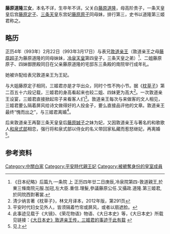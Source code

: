 {{東亞女性歷史人物
|名稱 =藤原道隆三女
|身份 =
|國家 =日本
|屆數 =
|最高職務 =
|前任 =
|繼任 = 
|畫像=
|說明=
|姓=藤原
|名=不详
|姓名=
|字=
|官職 =
|封爵 =
|封號 =
|位號=
|位階=
|御稱號 =<!--日本皇族之稱號-->
|宮號1 =<!--日本皇族之宮號-->
|宮號2 =<!--朝鮮王族之宮號-->
|封地 =
|湯沐邑 =
|神號 =
|尊號 =
|族裔 = 
|信仰 = <!--指的是宗教信仰-->
|旗籍 =<!--清朝旗人專用-->
|氏族 =[[藤原氏|藤原氏]]
|府邸 =
|世系 = [[藤原氏|藤原氏]][[藤原北家|藤原北家]]道隆流
|初名 =
|乳名 =<!--日本、朝鮮、琉球以外人物用-->
|幼名 =<!--日本人用-->
|兒名 =<!--朝鮮人用-->
|童名 =<!--琉球人用-->
|小字=
|號=
|法號=
|院號=
|其他名號=
|出生日期=不详
|出生地點=
|婚年=
|逝世日期=不详
|逝世地點=
|諡號=
|墓葬=
|祠廟=
|父親=[[藤原道隆|藤原道隆]]
|嫡母=
|母親=[[高阶贵子|高阶贵子]]
|夫=[[敦道亲王|敦道亲王]]→离异
|婚姻名份=正室 
|夫之父=
|夫之母=
|夫之嫡母=
|夫之元配=
|夫之正室=
|夫之繼室=
|夫之平妻=
|夫之側室=
|兄弟=
|姊妹=
|嫡兄弟=
|嫡姊妹=
|庶兄弟=
|庶姊妹=
|同胞兄弟= 
|同胞姊妹=
|異母兄弟=
|異母姊妹=
|異父兄弟=
|異父姊妹=
|繼兄弟=
|繼姊妹=
|子=无
|女=无
|養子=
|養女=
|繼子=
|繼女=
|其他親屬 =
|經歷 = 
|著作 =
|注釋=
}}
'''藤原道隆三女'''，本名不详，生卒年不详。父关白[[藤原道隆|藤原道隆]]，母高阶贵子，一条天皇皇后宫[[藤原定子|藤原定子]]、[[三条天皇|三条天皇]]东宫妃[[藤原原子|藤原原子]]同母妹，排行第三，史书以道隆第三姬君称之。

==略历==
正历4年（993年）2月22日（993年3月17日）与表兄[[敦道亲王|敦道亲王]]（敦道亲王之母[[藤原超子|藤原超子]]为藤原道隆的同母妹妹，[[冷泉天皇|冷泉天皇]]第四皇子，三条天皇之弟）<ref>《日本纪略》后篇九·一条院 上 正历四年廿二日庚辰,冷泉院第四-敦道親王,於東三條南院元服.加冠,左大臣.重信.理髮,參議藤原公任.又攝政.道隆.第三姬君,於同院西對著裳.</ref>、二姐藤原原子、四妹御匣殿同日在父亲藤原道隆的宅邸东三条殿的南院举行成年礼。

她被许配给表兄敦道亲王为王妃。

与大姐藤原定子相同，三姬君亦是才华出众，同时个性不拘小节。据《[[枕草子|枕草子]]》第二百五十六段记载，三姬君的身高看起来也较二姐、四妹更为高大<ref>清少纳言著《枕草子》，林文月译本，2012年版，第291页</ref>。一次敦道亲王设宴，三姬君直接掀起帘子来看客人们<ref>平安时代妇女见外人，皆须隔着竹帘或屏风，或者以扇遮脸。</ref>。敦道亲王每次与来做客的文人相见，三姬君要么隔着屏风给诗文做得好的人投金子，要么直接品评他的文章。敦道亲王最终“愧而出之”，与三姬君离婚<ref>此事迹见载于《大镜》、《荣花物语》物语、《大日本史》等，《大日本史》所载见链接：[http://miko.org/~uraki/kuon/furu/text/dainihonsi/dns094.htm#02b 《大日本史》敦道亲王传，三姬君的事迹于此有载] {{Wayback|url=http://miko.org/~uraki/kuon/furu/text/dainihonsi/dns094.htm#02b |date=20100713083917 }}</ref>。

后来敦道亲王再娶三条天皇皇后[[藤原娍子|藤原娍子]]之妹为妃，又因敦道亲王与著名的和歌歌人[[和泉式部|和泉式部]]相恋，强行将和泉式部以侍女的名义带回家私藏而惹怒继妃，再离婚<ref>见上</ref>。

==参考资料==
<references />

[[Category:中關白家|Category:中關白家]]
[[Category:平安時代親王妃|Category:平安時代親王妃]]
[[Category:被褫奪身份的皇室成員|Category:被褫奪身份的皇室成員]]